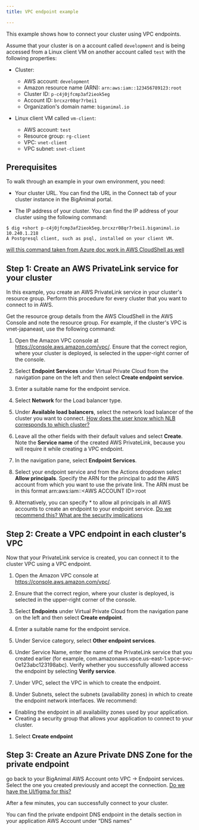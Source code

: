 ```yaml
---
title: VPC endpoint example

---
```


This example shows how to connect your cluster using VPC endpoints.

Assume that your cluster is on a account called `development` and is being accessed from a Linux client VM on another account called `test` with the following properties:

-   Cluster:
    -   AWS account: `development`
    -   Amazon resource name (ARN): `arn:aws:iam::123456789123:root`
    -   Cluster ID: `p-c4j0jfcmp3af2ieok5eg` 
    -   Account ID: `brcxzr08qr7rbei1` 
    -   Organization's domain name: `biganimal.io` 


-   Linux client VM called `vm-client`:
    -   AWS account: `test`
    -   Resource group: `rg-client`
    -   VPC: `vnet-client`
    -   VPC subnet: `snet-client`

## Prerequisites

To walk through an example in your own environment, you need:

- Your cluster URL. You can find the URL in the Connect tab of your cluster instance in the BigAnimal portal.

- The IP address of your cluster. You can find the IP address of your cluster using the following command:

 ```
 $ dig +short p-c4j0jfcmp3af2ieok5eg.brcxzr08qr7rbei1.biganimal.io 
 10.240.1.218
 A Postgresql client, such as psql, installed on your client VM.
 ```
[will this command taken from Azure doc work in AWS CloudShell as well]()


## Step 1: Create an AWS PrivateLink service for your cluster

In this example, you create an AWS PrivateLink service in your cluster's resource group. Perform this procedure for every cluster that you want to connect to in AWS.

Get the resource group details from the AWS CloudShell in the AWS Console and note the resource group. For example, if the cluster's VPC is vnet-japaneast, use the following command:

1. Open the Amazon VPC console at https://console.aws.amazon.com/vpc/. Ensure that the correct region, where your cluster is deployed, is selected in the upper-right corner of the console.   

1. Select **Endpoint Services** under Virtual Private Cloud from the navigation pane on the left and then select **Create endpoint service**.

1. Enter a suitable name for the endpoint service.

1. Select **Network** for the Load balancer type.

1. Under **Available load balancers**, select the network load balancer of the cluster you want to connect.
 [How does the user know which NLB corresponds to which cluster?]()
 
1. Leave all the other fields with their default values and select **Create**. Note the **Service name** of the created AWS PrivateLink, because you will require it while creating a VPC endpoint.

1. In the navigation pane, select **Endpoint Services**.

1. Select your endpoint service and from the Actions dropdown select **Allow principals**.
 Specify the ARN for the principal to add the AWS account from which you want to use the private link. The ARN must be in this format
 arn:aws:iam::&lt;AWS ACCOUNT ID&gt;:root

1. Alternatively, you can specify * to allow all principals in all AWS accounts to create an endpoint to your endpoint service.
[Do we recommend this? What are the security implications]()


## Step 2: Create a VPC endpoint in each cluster's VPC

Now that your PrivateLink service is created, you can connect it to the cluster VPC using a VPC endpoint.

1. Open the Amazon VPC console at https://console.aws.amazon.com/vpc/.

1. Ensure that the correct region, where your cluster is deployed, is selected in the upper-right corner of the console.   

1. Select **Endpoints** under Virtual Private Cloud from the navigation pane on the left and then select **Create endpoint**.

1. Enter a suitable name for the endpoint service.

1. Under Service category, select **Other endpoint services**.

1. Under Service Name, enter the name of the PrivateLink service that you created earlier (for example, com.amazonaws.vpce.us-east-1.vpce-svc-0e123abc123198abc). Verify whether you successfully allowed access the endpoint by selecting **Verify service**.

1. Under VPC, select the VPC in which to create the endpoint. 

1. Under Subnets, select the subnets (availability zones) in which to create the endpoint network interfaces. We recommend:
 -  Enabling the endpoint in all availability zones used by your application. 
 - Creating a security group that allows your application to connect to your cluster.

1. Select **Create endpoint**

## Step 3: Create an Azure Private DNS Zone for the private endpoint

go back to your BigAnimal AWS Account onto VPC -> Endpoint services. Select the one you created previously and accept the connection.
[Do we have the UI/figma for this?]()

After a few minutes, you can successfully connect to your cluster.

You can find the private endpoint DNS endpoint in the details section in your application AWS Account under “DNS names”





